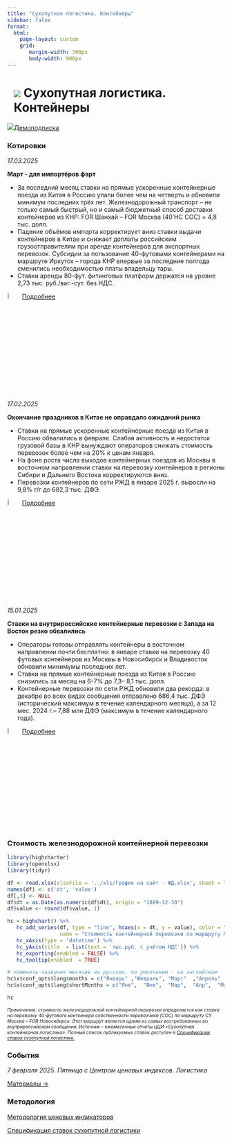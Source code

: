 ```yaml
---
title: "Сухопутная логистика. Контейнеры"
sidebar: false
format: 
  html:
    page-layout: custom
    grid:
       margin-width: 300px
       body-width: 900px
---
```


# ![](../images/icon-barcode.svg) Сухопутная логистика. Контейнеры {.my-custom-class style="margin-left:3%;"}

![](../images/icon-subscription.svg)[Демоподписка](../demo-subscription.qmd)

::::::: {.grid style="margin-left:0%"}
::: {.g-col-12 .g-col-sm-12 .g-col-xs-12 .g-col-xl-6 .g-col-md-6 .g-col-lg-6}
### Котировки

*17.03.2025*

**Март - для импортёров фарт**

-   За последний месяц ставки на прямые ускоренные контейнерные поезда из Китая в Россию упали более чем на четверть и обновили минимум последних трёх лет. Железнодорожный транспорт – не только самый быстрый, но и самый бюджетный способ доставки контейнеров из КНР: FOR Шанхай – FOR Москва (40’HC COC) = 4,8 тыс. долл.
-   Падение объёмов импорта корректирует вниз ставки выдачи контейнеров в Китае и снижает доплаты российским грузоотправителям при аренде контейнеров для экспортных перевозок. Субсидии за пользование 40-футовыми контейнерами на маршруте Иркутск – города КНР впервые за последние полгода сменились необходимостью платы владельцу тары.
-   Ставки аренды 80-фут. фитинговых платформ держатся на уровне 2,73 тыс. руб./ваг.-сут. без НДС.

![](../images/icon-locker.svg){width="6%"} [Подробнее](../demo-subscription.qmd)

*17.02.2025*

**Окончание праздников в Китае не оправдало ожиданий рынка**

-   Ставки на прямые ускоренные контейнерные поезда из Китая в Россию обвалились в феврале. Слабая активность и недостаток грузовой базы в КНР вынуждают операторов снижать стоимость перевозок более чем на 20% к ценам января.
-   На фоне роста числа выходов контейнерных поездов из Москвы в восточном направлении ставки на перевозку контейнеров в регионы Сибири и Дальнего Востока корректируются вниз.
-   Перевозки контейнеров по сети РЖД в январе 2025 г. выросли на 9,8% г/г до 682,3 тыс. ДФЭ.

![](../images/icon-locker.svg){width="6%"} [Подробнее](../demo-subscription.qmd)

*15.01.2025*

**Ставки на внутрироссийские контейнерные перевозки с Запада на Восток резко обвалились**

-   Операторы готовы отправлять контейнеры в восточном направлении почти бесплатно: в январе ставки на перевозку 40 футовых контейнеров из Москвы в Новосибирск и Владивосток обновили минимумы последних лет.
-   Ставки на прямые контейнерные поезда из Китая в Россию снизились за месяц на 6-7% до 7,3– 8,1 тыс. долл.
-   Контейнерные перевозки по сети РЖД обновили два рекорда: в декабре во всех видах сообщения отправлено 686,4 тыс. ДФЭ (исторический максимум в течение календарного месяца), а за 12 мес. 2024 г.– 7,88 млн ДФЭ (максимум в течение календарного года).

![](../images/icon-locker.svg){width="6%"} [Подробнее](../demo-subscription.qmd)
:::

::: {.g-col-12 .g-col-sm-12 .g-col-xs-12 .g-col-xl-6 .g-col-md-6 .g-col-lg-6}
### Стоимость железнодорожной контейнерной перевозки

```r

library(highcharter)
library(openxlsx)
library(tidyr)

df <- read.xlsx(xlsxFile = '../xls/График на сайт - ЖД.xlsx', sheet = "Контейнеры", detectDates = TRUE, startRow = 1) 
names(df) <- c('dt', 'value')
df[,3] <- NULL
df$dt = as.Date(as.numeric(df$dt), origin = "1899-12-30")
df$value <- round(df$value, 1)

hc = highchart() %>% 
   hc_add_series(df, type = "line", hcaes(x = dt, y = value), color = "#1A4AFC", 
                 name = "Стоимость контейнерной перевозки по маршруту Москва - Новосибирск, 40HC COC", marker = list(enabled = FALSE)) %>% 
   hc_xAxis(type = 'datetime') %>% 
   hc_yAxis(title  = list(text = 'тыс.руб. с учётом НДС')) %>% 
   hc_exporting(enabled = FALSE) %>% 
   hc_tooltip(enabled  = TRUE)

# поменять названия месяцев на русские. по умолчанию - на английском
hc$x$conf_opts$lang$months = c("Январь"	,"Февраль",	"Март"	,"Апрель"	,"Май",	"Июнь", "Июль",	"Август",	"Сентябрь",	"Октябрь",	"Ноябрь",	"Декабрь")
hc$x$conf_opts$lang$shortMonths = c("Янв", 	"Фев",	"Мар",	"Апр",	"Май",	"Июн",	"Июл",	"Авг",	"Сен",	"Окт",	"Ноя",	"Дек")

hc
```

[*Примечание: стоимость железнодорожной контейнерной перевозки определяется как ставка на перевозку 40-футового контейнера собственности перевозчика (COC) по маршруту CY Москва – FOR Новосибирск. Этот маршрут является одним из самых востребованных во внутрироссийском сообщении. Источник – ежемесячные отчёты ЦЦИ «Сухопутная контейнерная логистика». Полный список публикуемых ставок доступен в [Спецификации ставок сухопутной логистики.](../methodology/specs-logistics.qmd)*]{style="font-size:0.75em"}
:::

::: {.g-col-12 .g-col-sm-12 .g-col-xs-12 .g-col-xl-6 .g-col-md-6 .g-col-lg-6}
### События

*7 февраля 2025. Пятница с Центром ценовых индексов. Логистика*

[Материалы →](../events/2025-02-07-logistics.qmd)
:::

::: {.g-col-12 .g-col-sm-12 .g-col-xs-12 .g-col-xl-4 .g-col-md-6 .g-col-lg-6}
### Методология

[Методология ценовых индикаторов](../methodology/methodology-benchmark-pbc.qmd)

[Спецификация ставок сухопутной логистики](../methodology/specs-logistics.qmd)
:::
:::::::
